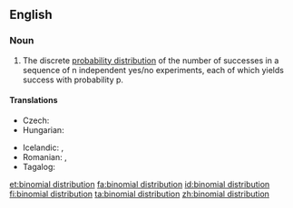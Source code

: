 ==English==
{{wikipedia}}

===Noun===
{{en-noun|head=[[binomial]] [[distribution]]}}

# {{lb|en|statistics}} The discrete [[probability distribution]] of the number of successes in a sequence of n independent yes/no experiments, each of which yields success with probability p.

====Translations====
{{trans-top|probability distribution}}
* Czech: {{t|cs|binomické rozdělení|n}}
* Hungarian: {{t|hu|binomiális eloszlás}}
{{trans-mid}}
* Icelandic: {{t|is|tvíliðudreifing|f}}, {{t|is|tvíkostadreifing|f}}
* Romanian: {{t|ro|distribuție binomială|f}}, {{t|ro|distribuție binomică}}
* Tagalog: {{t|tl|duhakaying pamamahagi}}
{{trans-bottom}}

[[et:binomial distribution]]
[[fa:binomial distribution]]
[[id:binomial distribution]]
[[fi:binomial distribution]]
[[ta:binomial distribution]]
[[zh:binomial distribution]]